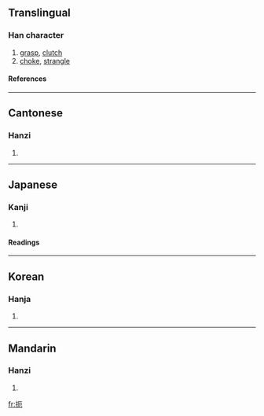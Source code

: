 ==Translingual==
===Han character===
{{Han char|rn=64|rad=手|as=04|sn=7|four=5101<sub>2</sub>|canj=手一尸山 (QMSU)}}
# [[grasp]], [[clutch]]
# [[choke]], [[strangle]]
====References====
{{Han ref|kx=0419.150|dkj=11848|dj=0766.070|hdz=31834.100|uh=627C|ud=25212|bh=A7E3|bd=42979}}
----
==Cantonese==
===Hanzi===
{{yue-hanzi|jyut=|y=a1, ak1}}
# {{defn|Cantonese}}
----
==Japanese==
===Kanji===
{{ja-kanji|grade=|rs=手04}}
# {{defn|Japanese}} 
====Readings====
{{ja-readings|on=[[あく]] (aku), [[やく]] (yaku)|kun=[[おさえる]] (osaeru)}}
----
==Korean==
===Hanja===
{{ko-hanja|hangeul=액|eumhun=|rv=aek|mr=aek|y=ayk}}
# {{defn|Korean}}
----
==Mandarin==
===Hanzi===
{{cmn-hanzi|pin=[[dèn]] ([[den4]]), [[è]] ([[e4]])|wg=*<sup>4</sup>, o<sup>4</sup>}}
# {{defn|Mandarin}}

[[fr:扼]]